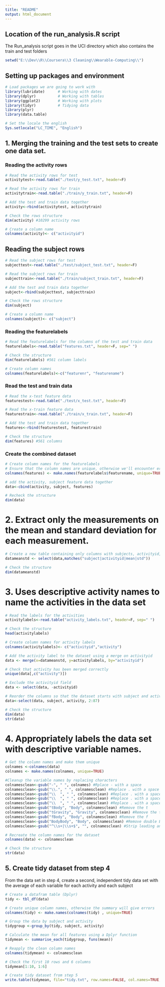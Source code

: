 ```yaml
---
title: "README"
output: html_document
---
```


## Location of the run_analysis.R script
The Run_analysis script goes in the UCI directory which also contains the train and test folders

```r
setwd("E:\\Dev\\R\\Coursera\\3 Cleaning\\Wearable-Computing\\")
```


## Setting up packages and environment
```r
# Load packages we are going to work with
library(lubridate)      # Working with dates
library(dplyr)          # Working with tables
library(ggplot2)        # Working with plots
library(tidyr)          # Tidying data
library(plyr)
library(data.table)

# Set the locale the english
Sys.setlocale("LC_TIME", "English")
```



## 1. Merging the training and the test sets to create one data set.

### Reading the activity rows
```r

# Read the activity rows for test
activitytest<-read.table("./test/y_test.txt", header=F)

# Read the activity rows for train
activitytrain<-read.table("./train/y_train.txt", header=F)

# Add the test and train data together
activity<-rbind(activitytest, activitytrain)

# Check the rows structure
dim(activity) #10299 activity rows

# Create a column name
colnames(activity)<- c("activityid")

```


## Reading the subject rows
```r
# Read the subject rows for test
subjecttest<-read.table("./test/subject_test.txt", header=F)

# Read the subject rows for train
subjecttrain<-read.table("./train/subject_train.txt", header=F)

# Add the test and train data together
subject<-rbind(subjecttest, subjecttrain)

# Check the rows structure
dim(subject)

# Create a column name
colnames(subject)<- c("subject")
```

### Reading the featurelabels
```r
# Read the featurelabels for the columns of the test and train data
featurelabels<-read.table("features.txt", header=F, sep=" ")

# Check the structure
dim(featurelabels) #561 column labels

# Create column names
colnames(featurelabels)<-c("featurenr", "featurename")
```

### Read the test and train data
```r
# Read the x-test feature data
featurestest<-read.table("./test/x_test.txt", header=F)

# Read the x-train feature data
featurestrain<-read.table("./train/x_train.txt", header=F)

# Add the test and train data together
features<-rbind(featurestest, featurestrain)

# Check the structure
dim(features) #561 columns
```

### Create the combined dataset
```r
# Create column names for the featurelabels
# Ensure that the column names are unique, otherwise we'll encounter errors later when merging
colnames(features) <- make.names(featurelabels$featurename, unique=TRUE)

# add the activity, subject feature data together
data<-cbind(activity, subject, features)

# Recheck the structure
dim(data)

```




# 2. Extract only the measurements on the mean and standard deviation for each measurement. 
```r

# Create a new table containing only columns with subjects, activityid, mean and std
datameanstd <- select(data,matches("subject|activityid|mean|std"))

# Check the structure
dim(datameanstd)

```


# 3. Uses descriptive activity names to name the activities in the data set
```r

# Read the labels for the activities
activitylabels<-read.table("activity_labels.txt", header=F, sep=" ")

# Check the structure
head(activitylabels)

# Create column names for activity labels
colnames(activitylabels)<- c("activityid","activity")

# Add the activity label to the dataset using a merge on activityid
data <- merge(x=datameanstd, y=activitylabels, by="activityid")

# Check that activity has been merged correctly
unique(data[,c("activity")])

# Exclude the activityid field
data <- select(data, -activityid)

# Reorder the columns so that the dataset starts with subject and activity
data<-select(data, subject, activity, 2:87)

# Check the structure
dim(data)
str(data)

```



# 4. Appropriately labels the data set with descriptive variable names. 
```r

# Get the column names and make them unique
colnames <-colnames(data)
colnames <- make.names(colnames, unique=TRUE)

#Cleanup the variable names by replacing characters
colnamesclean<-gsub("-", " ", colnames) #Rplace - with a space
colnamesclean<-gsub("\\.", " ", colnamesclean) #Replace . with a space
colnamesclean<-gsub("\\  ", " ", colnamesclean) #Replace . with a space
colnamesclean<-gsub("\\  ", " ", colnamesclean) #Replace . with a space
colnamesclean<-gsub("\\  ", " ", colnamesclean) #Replace . with a space
colnamesclean<-gsub("tBody", "Body", colnamesclean) #Remove the t
colnamesclean<-gsub("tGravity", "Gravity", colnamesclean) #Remove the t
colnamesclean<-gsub("fBody", "Body", colnamesclean) #Remove the f
colnamesclean<-gsub("BodyBody", "Body", colnamesclean) #Remove double Body
colnamesclean<-gsub("^\\s+|\\s+$", "", colnamesclean) #Strip leading and trailing spaces

# Recreate the column names for the dataset
colnames(data) <- colnamesclean

# Check the structure
str(data)

```



## 5. Create tidy dataset from step 4
From the data set in step 4, create a second, independent tidy data set with the average of each variable for each activity and each subject
```r

# Create a datafram table (Dplyr)
tidy <- tbl_df(data)

# Create unique column names, otherwise the summary will give errors
colnames(tidy) <- make.names(colnames(tidy) , unique=TRUE)

# Group the data by subject and activity
tidygroup <-group_by(tidy, subject, activity)

# Calculate the mean for all features using a Dplyr function
tidymean <- summarise_each(tidygroup, funs(mean))

# Reapply the clean column names
colnames(tidymean) <- colnamesclean

# Check the first 10 rows and 6 columns
tidymean[1:10, 1:6]

# Create tidy dataset from step 5
write.table(tidymean, file="tidy.txt", row.names=FALSE, col.names=TRUE, sep="\t", quote=TRUE)


```
